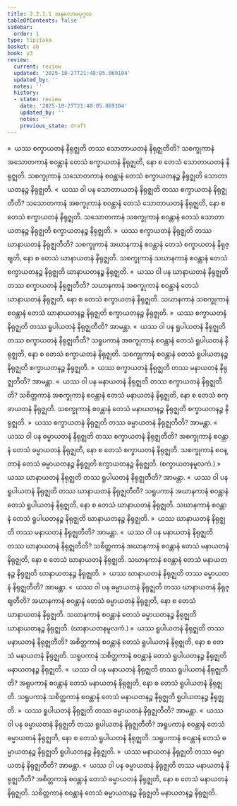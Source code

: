 ```yaml
---
title: 2.2.1.1 အနုလောမပုဂ္ဂလ
tableOfContents: false
sidebar:
  order: 1
type: tipitaka
basket: ab
book: y3
review:
  current: review
  updated: '2025-10-27T21:48:05.069104'
  updated_by: ''
  notes: ''
  history:
  - state: review
    date: '2025-10-27T21:48:05.069104'
    updated_by: ''
    notes: ''
    previous_state: draft
---
```



<ReviewStatus review={frontmatter.review} showDetails={true} />

<HypothesisAnnotation frontmatter={frontmatter} />

<DynamicBreadcrumb />

<Division number="120" book="y3" e="ch" v="33" p="131">

<Paragraph number="1054" book="y3">
»  ယဿ စက္ခာယတနံ နိရုဇ္ဈတိ တဿ သောတာယတနံ နိရုဇ္ဈတီတိ?
</Paragraph>

<Paragraph number="1055" book="y3">
သစက္ခုကာနံ အသောတကာနံ စဝန္တာနံ တေသံ စက္ခာယတနံ နိရုဇ္ဈတိ, နော စ တေသံ သောတာယတနံ နိရုဇ္ဈတိ. သစက္ခုကာနံ သသောတကာနံ စဝန္တာနံ တေသံ စက္ခာယတနဉ္စ နိရုဇ္ဈတိ သောတာယတနဉ္စ နိရုဇ္ဈတိ.
</Paragraph>

<Paragraph number="1056" book="y3">
«  ယဿ ဝါ ပန သောတာယတနံ နိရုဇ္ဈတိ တဿ စက္ခာယတနံ နိရုဇ္ဈတီတိ?
</Paragraph>

<Paragraph number="1057" book="y3">
သသောတကာနံ အစက္ခုကာနံ စဝန္တာနံ တေသံ သောတာယတနံ နိရုဇ္ဈတိ, နော စ တေသံ စက္ခာယတနံ နိရုဇ္ဈတိ. သသောတကာနံ သစက္ခုကာနံ စဝန္တာနံ တေသံ သောတာယတနဉ္စ နိရုဇ္ဈတိ စက္ခာယတနဉ္စ နိရုဇ္ဈတိ.
</Paragraph>

<Paragraph number="1058" book="y3">
»  ယဿ စက္ခာယတနံ နိရုဇ္ဈတိ တဿ ဃာနာယတနံ နိရုဇ္ဈတီတိ?
</Paragraph>

<Paragraph number="1059" book="y3">
သစက္ခုကာနံ အဃာနကာနံ စဝန္တာနံ တေသံ စက္ခာယတနံ နိရုဇ္ဈတိ, နော စ တေသံ ဃာနာယတနံ နိရုဇ္ဈတိ. သစက္ခုကာနံ သဃာနကာနံ စဝန္တာနံ တေသံ စက္ခာယတနဉ္စ နိရုဇ္ဈတိ ဃာနာယတနဉ္စ နိရုဇ္ဈတိ.
</Paragraph>

<Paragraph number="1060" book="y3">
«  ယဿ ဝါ ပန ဃာနာယတနံ နိရုဇ္ဈတိ တဿ စက္ခာယတနံ နိရုဇ္ဈတီတိ?
</Paragraph>

<Paragraph number="1061" book="y3">
သဃာနကာနံ အစက္ခုကာနံ စဝန္တာနံ တေသံ ဃာနာယတနံ နိရုဇ္ဈတိ, နော စ တေသံ စက္ခာယတနံ နိရုဇ္ဈတိ. သဃာနကာနံ သစက္ခုကာနံ စဝန္တာနံ တေသံ ဃာနာယတနဉ္စ နိရုဇ္ဈတိ စက္ခာယတနဉ္စ နိရုဇ္ဈတိ.
</Paragraph>

<Paragraph number="1062" book="y3">
»  ယဿ စက္ခာယတနံ နိရုဇ္ဈတိ တဿ ရူပါယတနံ နိရုဇ္ဈတီတိ? အာမန္တာ.
</Paragraph>

<Paragraph number="1063" book="y3">
«  ယဿ ဝါ ပန ရူပါယတနံ နိရုဇ္ဈတိ တဿ စက္ခာယတနံ နိရုဇ္ဈတီတိ?
</Paragraph>

<Paragraph number="1064" book="y3">
သရူပကာနံ အစက္ခုကာနံ စဝန္တာနံ တေသံ ရူပါယတနံ နိရုဇ္ဈတိ, နော စ တေသံ စက္ခာယတနံ နိရုဇ္ဈတိ. သစက္ခုကာနံ စဝန္တာနံ တေသံ ရူပါယတနဉ္စ နိရုဇ္ဈတိ စက္ခာယတနဉ္စ နိရုဇ္ဈတိ.
</Paragraph>

<Paragraph number="1065" book="y3">
»  ယဿ စက္ခာယတနံ နိရုဇ္ဈတိ တဿ မနာယတနံ နိရုဇ္ဈတီတိ? အာမန္တာ.
</Paragraph>

<Paragraph number="1066" book="y3">
«  ယဿ ဝါ ပန မနာယတနံ နိရုဇ္ဈတိ တဿ စက္ခာယတနံ နိရုဇ္ဈတီတိ?
</Paragraph>

<Paragraph number="1067" book="y3">
သစိတ္တကာနံ အစက္ခုကာနံ စဝန္တာနံ တေသံ မနာယတနံ နိရုဇ္ဈတိ, နော စ တေသံ စက္ခာယတနံ နိရုဇ္ဈတိ. သစက္ခုကာနံ စဝန္တာနံ တေသံ မနာယတနဉ္စ နိရုဇ္ဈတိ စက္ခာယတနဉ္စ နိရုဇ္ဈတိ.
</Paragraph>

<Paragraph number="1068" book="y3">
»  ယဿ စက္ခာယတနံ နိရုဇ္ဈတိ တဿ ဓမ္မာယတနံ နိရုဇ္ဈတီတိ? အာမန္တာ.
</Paragraph>

<Paragraph number="1069" book="y3">
«  ယဿ ဝါ ပန ဓမ္မာယတနံ နိရုဇ္ဈတိ တဿ စက္ခာယတနံ နိရုဇ္ဈတီတိ?
</Paragraph>

<Paragraph number="1070" book="y3">
အစက္ခုကာနံ စဝန္တာနံ တေသံ ဓမ္မာယတနံ နိရုဇ္ဈတိ, နော စ တေသံ စက္ခာယတနံ နိရုဇ္ဈတိ. သစက္ခုကာနံ စဝန္တာနံ တေသံ ဓမ္မာယတနဉ္စ နိရုဇ္ဈတိ စက္ခာယတနဉ္စ နိရုဇ္ဈတိ. (စက္ခာယတနမူလကံ.)
</Paragraph>

</Division>
<Division number="121" book="y3" e="ch" v="33" p="132">

<Paragraph number="1071" book="y3">
»  ယဿ ဃာနာယတနံ နိရုဇ္ဈတိ တဿ ရူပါယတနံ နိရုဇ္ဈတီတိ? အာမန္တာ.
</Paragraph>

<Paragraph number="1072" book="y3">
«  ယဿ ဝါ ပန ရူပါယတနံ နိရုဇ္ဈတိ တဿ ဃာနာယတနံ နိရုဇ္ဈတီတိ?
</Paragraph>

<Paragraph number="1073" book="y3">
သရူပကာနံ အဃာနကာနံ စဝန္တာနံ တေသံ ရူပါယတနံ နိရုဇ္ဈတိ, နော စ တေသံ ဃာနာယတနံ နိရုဇ္ဈတိ. သဃာနကာနံ စဝန္တာနံ တေသံ ရူပါယတနဉ္စ နိရုဇ္ဈတိ ဃာနာယတနဉ္စ နိရုဇ္ဈတိ.
</Paragraph>

<Paragraph number="1074" book="y3">
»  ယဿ ဃာနာယတနံ နိရုဇ္ဈတိ တဿ မနာယတနံ နိရုဇ္ဈတီတိ? အာမန္တာ.
</Paragraph>

<Paragraph number="1075" book="y3">
«  ယဿ ဝါ ပန မနာယတနံ နိရုဇ္ဈတိ တဿ ဃာနာယတနံ နိရုဇ္ဈတီတိ?
</Paragraph>

<Paragraph number="1076" book="y3">
သစိတ္တကာနံ အဃာနကာနံ စဝန္တာနံ တေသံ မနာယတနံ နိရုဇ္ဈတိ, နော စ တေသံ ဃာနာယတနံ နိရုဇ္ဈတိ. သဃာနကာနံ စဝန္တာနံ တေသံ မနာယတနဉ္စ နိရုဇ္ဈတိ ဃာနာယတနဉ္စ နိရုဇ္ဈတိ.
</Paragraph>

<Paragraph number="1077" book="y3">
»  ယဿ ဃာနာယတနံ နိရုဇ္ဈတိ တဿ ဓမ္မာယတနံ နိရုဇ္ဈတီတိ? အာမန္တာ.
</Paragraph>

<Paragraph number="1078" book="y3">
«  ယဿ ဝါ ပန ဓမ္မာယတနံ နိရုဇ္ဈတိ တဿ ဃာနာယတနံ နိရုဇ္ဈတီတိ?
</Paragraph>

<Paragraph number="1079" book="y3">
အဃာနကာနံ စဝန္တာနံ တေသံ ဓမ္မာယတနံ နိရုဇ္ဈတိ, နော စ တေသံ ဃာနာယတနံ နိရုဇ္ဈတိ. သဃာနကာနံ စဝန္တာနံ တေသံ ဓမ္မာယတနဉ္စ နိရုဇ္ဈတိ ဃာနာယတနဉ္စ နိရုဇ္ဈတိ. (ဃာနာယတနမူလကံ.)
</Paragraph>

</Division>
<Division number="122" book="y3" e="ch" v="33" p="133">

<Paragraph number="1080" book="y3">
»  ယဿ ရူပါယတနံ နိရုဇ္ဈတိ တဿ မနာယတနံ နိရုဇ္ဈတီတိ?
</Paragraph>

<Paragraph number="1081" book="y3">
အစိတ္တကာနံ စဝန္တာနံ တေသံ ရူပါယတနံ နိရုဇ္ဈတိ, နော စ တေသံ မနာယတနံ နိရုဇ္ဈတိ. သရူပကာနံ သစိတ္တကာနံ စဝန္တာနံ တေသံ ရူပါယတနဉ္စ နိရုဇ္ဈတိ မနာယတနဉ္စ နိရုဇ္ဈတိ.
</Paragraph>

<Paragraph number="1082" book="y3">
«  ယဿ ဝါ ပန မနာယတနံ နိရုဇ္ဈတိ တဿ ရူပါယတနံ နိရုဇ္ဈတီတိ?
</Paragraph>

<Paragraph number="1083" book="y3">
အရူပကာနံ စဝန္တာနံ တေသံ မနာယတနံ နိရုဇ္ဈတိ, နော စ တေသံ ရူပါယတနံ နိရုဇ္ဈတိ. သရူပကာနံ သစိတ္တကာနံ စဝန္တာနံ တေသံ မနာယတနဉ္စ နိရုဇ္ဈတိ ရူပါယတနဉ္စ နိရုဇ္ဈတိ.
</Paragraph>

<Paragraph number="1084" book="y3">
»  ယဿ ရူပါယတနံ နိရုဇ္ဈတိ တဿ ဓမ္မာယတနံ နိရုဇ္ဈတီတိ? အာမန္တာ.
</Paragraph>

<Paragraph number="1085" book="y3">
«  ယဿ ဝါ ပန ဓမ္မာယတနံ နိရုဇ္ဈတိ တဿ ရူပါယတနံ နိရုဇ္ဈတီတိ?
</Paragraph>

<Paragraph number="1086" book="y3">
အရူပကာနံ စဝန္တာနံ တေသံ ဓမ္မာယတနံ နိရုဇ္ဈတိ, နော စ တေသံ ရူပါယတနံ နိရုဇ္ဈတိ. သရူပကာနံ စဝန္တာနံ တေသံ ဓမ္မာယတနဉ္စ နိရုဇ္ဈတိ ရူပါယတနဉ္စ နိရုဇ္ဈတိ.
</Paragraph>

</Division>
<Division number="123" book="y3" e="ch" v="33" p="133">

<Paragraph number="1087" book="y3">
»  ယဿ မနာယတနံ နိရုဇ္ဈတိ တဿ ဓမ္မာယတနံ နိရုဇ္ဈတီတိ? အာမန္တာ.
</Paragraph>

<Paragraph number="1088" book="y3">
«  ယဿ ဝါ ပန ဓမ္မာယတနံ နိရုဇ္ဈတိ တဿ မနာယတနံ နိရုဇ္ဈတီတိ?
</Paragraph>

<Paragraph number="1089" book="y3">
အစိတ္တကာနံ စဝန္တာနံ တေသံ ဓမ္မာယတနံ နိရုဇ္ဈတိ, နော စ တေသံ မနာယတနံ နိရုဇ္ဈတိ. သစိတ္တကာနံ စဝန္တာနံ တေသံ ဓမ္မာယတနဉ္စ နိရုဇ္ဈတိ မနာယတနဉ္စ နိရုဇ္ဈတိ.
</Paragraph>
</Division>